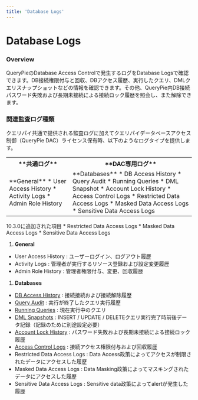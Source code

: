 ```yaml
---
title: 'Database Logs'
---
```



# Database Logs

### Overview

QueryPieのDatabase Access Controlで発生するログをDatabase Logsで確認できます。DB接続権限付与と回収、DBアクセス履歴、実行したクエリ、DMLクエリスナップショットなどの情報を確認できます。その他、QueryPie内DB接続パスワード失敗および長期未接続による接続ロック履歴を照会し、また解除できます。

### 関連監査ログ種類

クエリパイ共通で提供される監査ログに加えてクエリパイデータベースアクセス制御（QueryPie DAC）ライセンス保有時、以下のようなログタイプを提供します。

<table data-table-width="507" data-layout="default" local-id="95470ac3-09e4-4695-80b7-6e7d4ff27bf8">
<tbody>
<tr>
<th data-highlight-colour="var(--ds-background-accent-gray-subtlest, #F4F5F7)">
**共通ログ**
</th>
<th data-highlight-colour="var(--ds-background-accent-gray-subtlest, #F4F5F7)">
**DAC専用ログ**
</th>
</tr>
<tr>
<td>
**General**
* User Access History
* Activity Logs
* Admin Role History
</td>
<td>
**Databases**
* DB Access History
* Query Audit
* Running Queries
* DML Snapshot
* Account Lock History
* Access Control Logs
* Restricted Data Access Logs
* Masked Data Access Logs
* Sensitive Data Access Logs
</td>
</tr>
</tbody>
</table>

<Callout type="info">
10.3.0に追加された項目
* Restricted Data Access Logs
* Masked Data Access Logs
* Sensitive Data Access Logs
</Callout>

1.  **General** 

* User Access History : ユーザーログイン、ログアウト履歴
* Activity Logs : 管理者が実行するリソース登録および設定変更履歴
* Admin Role History : 管理者権限付与、変更、回収履歴

1.  **Databases** 

* [DB Access History](database-logs/db-access-history) : 接続接続および接続解除履歴
* [Query Audit](database-logs/query-audit) : 実行が終了したクエリ実行履歴
* [Running Queries](database-logs/running-queries) : 現在実行中のクエリ
* [DML Snapshots](database-logs/dml-snapshots) : INSERT / UPDATE / DELETEクエリ実行完了時前後データ記録（記録のために別途設定必要）
* [Account Lock History](database-logs/account-lock-history) : パスワード失敗および長期未接続による接続ロック履歴
* [Access Control Logs](database-logs/access-control-logs) : 接続アクセス権限付与および回収履歴
* Restricted Data Access Logs : Data Access政策によってアクセスが制限されたデータにアクセスした履歴
* Masked Data Access Logs : Data Masking政策によってマスキングされたデータにアクセスした履歴
* Sensitive Data Access Logs : Sensitive data政策によってalertが発生した履歴
